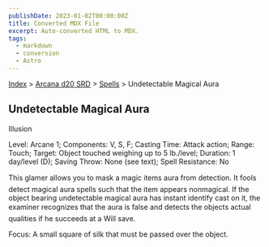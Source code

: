 ```yaml
---
publishDate: 2023-01-02T00:00:00Z
title: Converted MDX File
excerpt: Auto-converted HTML to MDX.
tags:
  - markdown
  - conversion
  - Astro
---
```


[Index](-index) > [Arcana d20 SRD](arcana-d20-srd-index) > [Spells](arcana-d20-srd-spells-index) > Undetectable Magical Aura

## Undetectable Magical Aura

Illusion

Level: Arcane 1; Components: V, S, F; Casting Time: Attack action; Range: Touch; Target: Object touched weighing up to 5 lb./level; Duration: 1 day/level (D); Saving Throw: None (see text); Spell Resistance: No

This glamer allows you to mask a magic items aura from detection. It fools detect magical aura spells such that the item appears nonmagical. If the object bearing undetectable magical aura has instant identify cast on it, the examiner recognizes that the aura is false and detects the objects actual qualities if he succeeds at a Will save.

Focus: A small square of silk that must be passed over the object.
